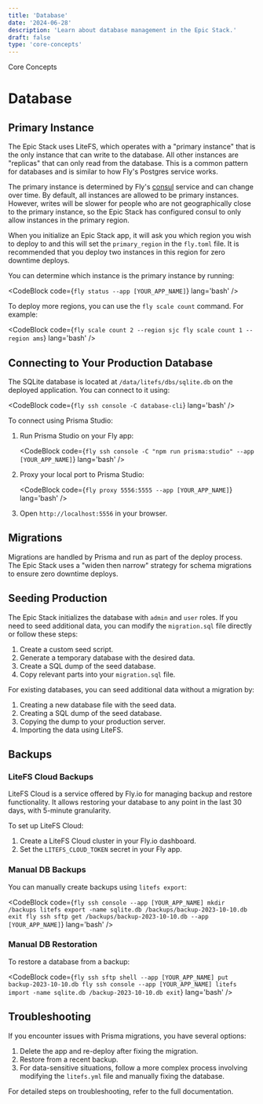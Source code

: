 ```yaml
---
title: 'Database'
date: '2024-06-28'
description: 'Learn about database management in the Epic Stack.'
draft: false
type: 'core-concepts'
---
```



<GroupName>Core Concepts</GroupName>

# Database

## Primary Instance

The Epic Stack uses LiteFS, which operates with a "primary instance" that is the only instance that can write to the database. All other instances are "replicas" that can only read from the database. This is a common pattern for databases and is similar to how Fly's Postgres service works.

The primary instance is determined by Fly's [consul](https://www.consul.io/) service and can change over time. By default, all instances are allowed to be primary instances. However, writes will be slower for people who are not geographically close to the primary instance, so the Epic Stack has configured consul to only allow instances in the primary region.

When you initialize an Epic Stack app, it will ask you which region you wish to deploy to and this will set the `primary_region` in the `fly.toml` file. It is recommended that you deploy two instances in this region for zero downtime deploys.

You can determine which instance is the primary instance by running:

<CodeBlock code={`fly status --app [YOUR_APP_NAME]`} lang='bash' />

To deploy more regions, you can use the `fly scale count` command. For example:

<CodeBlock
  code={`fly scale count 2 --region sjc
fly scale count 1 --region ams`}
  lang='bash'
/>

## Connecting to Your Production Database

The SQLite database is located at `/data/litefs/dbs/sqlite.db` on the deployed application. You can connect to it using:

<CodeBlock code={`fly ssh console -C database-cli`} lang='bash' />

To connect using Prisma Studio:

1. Run Prisma Studio on your Fly app:

   <CodeBlock
     code={`fly ssh console -C "npm run prisma:studio" --app [YOUR_APP_NAME]`}
     lang='bash'
   />

2. Proxy your local port to Prisma Studio:

   <CodeBlock code={`fly proxy 5556:5555 --app [YOUR_APP_NAME]`} lang='bash' />

3. Open `http://localhost:5556` in your browser.

## Migrations

Migrations are handled by Prisma and run as part of the deploy process. The Epic Stack uses a "widen then narrow" strategy for schema migrations to ensure zero downtime deploys.

## Seeding Production

The Epic Stack initializes the database with `admin` and `user` roles. If you need to seed additional data, you can modify the `migration.sql` file directly or follow these steps:

1. Create a custom seed script.
2. Generate a temporary database with the desired data.
3. Create a SQL dump of the seed database.
4. Copy relevant parts into your `migration.sql` file.

For existing databases, you can seed additional data without a migration by:

1. Creating a new database file with the seed data.
2. Creating a SQL dump of the seed database.
3. Copying the dump to your production server.
4. Importing the data using LiteFS.

## Backups

### LiteFS Cloud Backups

LiteFS Cloud is a service offered by Fly.io for managing backup and restore functionality. It allows restoring your database to any point in the last 30 days, with 5-minute granularity.

To set up LiteFS Cloud:

1. Create a LiteFS Cloud cluster in your Fly.io dashboard.
2. Set the `LITEFS_CLOUD_TOKEN` secret in your Fly app.

### Manual DB Backups

You can manually create backups using `litefs export`:

<CodeBlock
  code={`fly ssh console --app [YOUR_APP_NAME]
mkdir /backups
litefs export -name sqlite.db /backups/backup-2023-10-10.db
exit
fly ssh sftp get /backups/backup-2023-10-10.db --app [YOUR_APP_NAME]`}
  lang='bash'
/>

### Manual DB Restoration

To restore a database from a backup:

<CodeBlock
  code={`fly ssh sftp shell --app [YOUR_APP_NAME]
put backup-2023-10-10.db
fly ssh console --app [YOUR_APP_NAME]
litefs import -name sqlite.db /backup-2023-10-10.db
exit`}
  lang='bash'
/>

## Troubleshooting

If you encounter issues with Prisma migrations, you have several options:

1. Delete the app and re-deploy after fixing the migration.
2. Restore from a recent backup.
3. For data-sensitive situations, follow a more complex process involving modifying the `litefs.yml` file and manually fixing the database.

For detailed steps on troubleshooting, refer to the full documentation.
